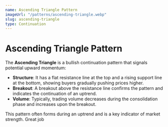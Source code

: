 ```yaml
---
name: Ascending Triangle Pattern
imageUrl: "/patterns/ascending-triangle.webp"
slug: ascending-triangle
type: Continuation
---
```


# **Ascending Triangle Pattern**

The **Ascending Triangle** is a bullish continuation pattern that signals potential upward momentum:

- **Structure**: It has a flat resistance line at the top and a rising support line at the bottom, showing buyers gradually pushing prices higher.  
- **Breakout**: A breakout above the resistance line confirms the pattern and indicates the continuation of an uptrend.  
- **Volume**: Typically, trading volume decreases during the consolidation phase and increases upon the breakout.  

This pattern often forms during an uptrend and is a key indicator of market strength.
Great job

